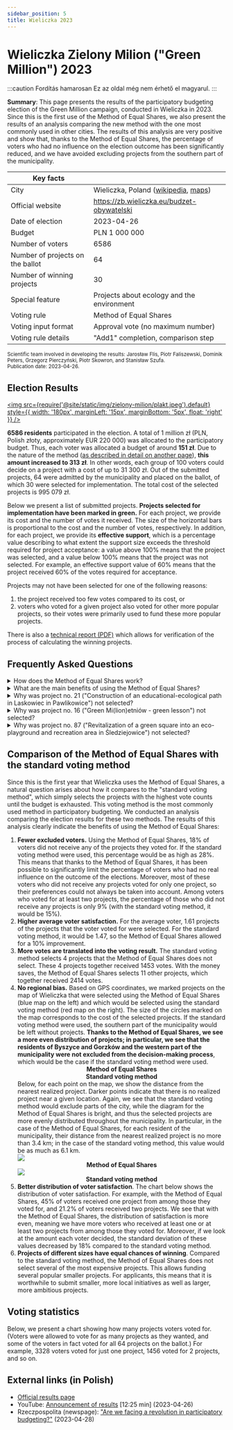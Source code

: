 ```yaml
---
sidebar_position: 5
title: Wieliczka 2023
---
```



# Wieliczka Zielony Milion ("Green Million") 2023

:::caution Fordítás hamarosan
Ez az oldal még nem érhető el magyarul.
:::

<head>
    <meta name="twitter:card" content="summary_large_image" />
    <meta name="twitter:title" content="Wieliczka Green Million - Vote Results" />
    <meta name="twitter:description" content="The participatory budget in Wieliczka used the Method of Equal Shares, which resulted in a better and fairer outcome for the municipality." />
    <meta name="twitter:image" content="https://equalshares.net/social/og-zielony-milion.jpg" />
    <meta property="og:type" content="article" />
    <meta property="og:image" content="https://equalshares.net/social/og-zielony-milion.jpg" />
    <meta property="og:title" content="Wieliczka Green Million - Vote Results" />
    <meta property="og:description" content="The participatory budget in Wieliczka used the Method of Equal Shares, which resulted in a better and fairer outcome for the municipality." />
</head>

<div class="summary">
<b>Summary</b>:
This page presents the results of the participatory budgeting election of the Green Million campaign, conducted in Wieliczka in 2023.
Since this is the first use of the Method of Equal Shares, we also present the results of an analysis comparing the new method with the one most commonly used in other cities.
The results of this analysis are very positive and show that, thanks to the Method of Equal Shares, the percentage of voters who had no influence on the election outcome has been significantly reduced,
and we have avoided excluding projects from the southern part of the municipality. 
</div>

| Key facts | |
| --- | --- |
| City | Wieliczka, Poland ([wikipedia](https://en.wikipedia.org/wiki/Wieliczka), [maps](https://www.google.com/maps/place/Wieliczka,+Poland/@49.9875288,19.9637094,12z/)) |
| Official website | https://zb.wieliczka.eu/budzet-obywatelski |
| Date of election | 2023-04-26 |
| Budget | PLN 1 000 000 |
| Number of voters | 6586 |
| Number of projects on the ballot | 64 |
| Number of winning projects | 30 |
| Special feature | Projects about ecology and the environment |
| Voting rule | Method of Equal Shares |
| Voting input format | Approval vote (no maximum number) |
| Voting rule details | "Add1" completion, comparison step |

<small>
Scientific team involved in developing the results: Jarosław Flis, Piotr Faliszewski, Dominik Peters, Grzegorz Pierczyński, Piotr Skowron, and Stanisław Szufa.
<br/>
Publication date: 2023-04-26.
</small>

## Election Results

[<img src={require('@site/static/img/zielony-milion/plakt.jpeg').default} style={{ width: '180px', marginLeft: '15px', marginBottom: '5px', float: 'right' }} />](https://zb.wieliczka.eu/budzet-obywatelski)

**6586 residents** participated in the election.
A total of 1 million zł (PLN, Polish złoty, approximately EUR 220 000) was allocated to the participatory budget.
Thus, each voter was allocated a budget of around **151 zł**. 
Due to the nature of the method ([as described in detail on another page](../implementation/completion)), **this amount increased to 313 zł**.
In other words, each group of 100 voters could decide on a project with a cost of up to 31 300 zł.
Out of the submitted projects, 64 were admitted by the municipality and placed on the ballot, of which 30 were selected for implementation. 
The total cost of the selected projects is 995 079 zł.

Below we present a list of submitted projects. **Projects selected for implementation have been marked in green.**
For each project, we provide its cost and the number of votes it received. The size of the horizontal bars is proportional to the cost and the number of votes, respectively. In addition, for each project, we provide its <b>effective support</b>, 
which is a percentage value describing to what extent the support size exceeds the threshold required for project acceptance: a value above 100% means that the project was selected, and a value below 100% means that the project was not
selected. For example, an effective support value of 60% means that the project received 60% of the votes required for acceptance.

Projects may not have been selected for one of the following reasons:
<ol>
<li style={{ marginBottom: '10px' }}> the project received too few votes compared to its cost, or </li>
<li> voters who voted for a given project also voted for other more popular projects, so their votes were primarily used to fund these more popular projects.</li>
</ol>

There is also a <a href="https://equalshares.net/pdf/zielony-milion-explanation-en.pdf">technical report (PDF)</a> which allows for verification of the process of calculating the winning projects.

<Datawrapper src="//datawrapper.dwcdn.net/IFTy4/1/" />

## Frequently Asked Questions

<details>
<summary>
How does the Method of Equal Shares work?
</summary>

It virtually assigns each voter an equal share of the budget. In this case, each voter is allocated 313 zł. The Method of Equal Shares then selects the most popular projects, but only if they can be funded with the virtual funds allocated to the supporters of such projects. If a project's supporters do not have enough funds to pay for it, the project will be skipped.
Thus, if a project costs 100,000 zł, it must receive at least 320 votes to have a chance of being funded. Of course, such a project must also receive more votes than other projects to win.

A more detailed description of the method can be found on [this page](/explanation).
</details>

<details>
<summary>
What are the main benefits of using the Method of Equal Shares?
</summary>

It gives each voter an equal influence on the voting outcome. This leads to fairer results than using the standard voting method (which just selects projects in order of vote count). 
Below are diagrams illustrating the advantage of the Method of Equal Shares. In particular, we see that more voters get at least one project among those they voted for.
Moreover, the winning projects are more evenly distributed in the municipality.
</details>

<details>
<summary>
Why was project no. 21 ("Construction of an educational-ecological path in Laskowiec in Pawlikowice") not selected?
</summary>

It was not selected because many votes cast for project no. 21 were used to fund the more popular project **no. 6** ("Green Flag - revitalization of green areas with plantings").

*More details*: Projects no. 24, 41, 40, 74, 19, and 6 received more votes than project no. 21, so they were selected earlier.
43% of those who voted for project no. 21 also voted for project no. 6 and contributed 40,000 zł of their allocated funds to it.
Voters supporting project no. 21 also used a total of 22,700 zł to fund projects no. 24, 41, 40, 74, and 19. After using these funds, only 93,900 zł remained for the voters who supported project no. 21,
which was not enough to cover the cost of project no. 21 at 100,000 zł.
</details>

<details>
<summary>
Why was project no. 16 ("Green Mi(lion)etniów - green lesson") not selected?
</summary>

It was not selected because many votes cast for project no. 16 were used to fund projects **no. 6** ("Green Flag - revitalization of green areas with plantings")
(this project was more popular than project no. 16) and project **no. 70** ("'I grow in summer, autumn, and spring' - creating a flowering meadow on the square between the J. Latuska Municipal Kindergarten in Mietniów and the community center in Mietniów")
(this project was cheaper than project no. 16, so it obtained a higher effective number of votes).
However, the result was very close, and project no. 16 **was close to winning** (it had effective support at the level of 99%).

*More details*: Among the voters who voted for project no. 16, 52% also voted for project no. 6, and 64% for project no. 70.
These voters contributed 38,700 zł of their allocated funds to project no. 6 and 11,800 zł to project no. 70.
These voters also contributed a total of 17,000 zł to other more popular projects. After using these funds, only 49,998 zł remained for the voters who supported project no. 16,
which was not enough to cover the cost of project no. 16 at 50,000 zł.
</details>

<details>
<summary>
Why was project no. 87 ("Revitalization of a green square into an eco-playground and recreation area in Śledziejowice") not selected?
</summary>

It did not receive enough votes. Project no. 87 cost 74,000 zł. It received votes from 292 voters, who were collectively allocated approximately 92,000 zł. 
Although initially, this was enough to cover the cost of project no. 87, **after selecting the 6 most popular projects**, these 292 voters used about 18,700 zł of their allocated funds
(this is because some of these voters also voted for some of these more popular projects).
Thus, only 73,300 zł remained for the voters who supported project no. 87, which was not enough to cover the cost of project no. 87 at 74,000 zł.

Project no. 8 (Green Corner in the Market) was not selected for similar reasons.
</details>

## Comparison of the Method of Equal Shares with the standard voting method

Since this is the first year that Wieliczka uses the Method of Equal Shares, a natural question arises about how it compares to the "standard voting method", which simply selects the projects with the highest vote counts until the budget is exhausted. This voting method is the most commonly used method in participatory budgeting. 
We conducted an analysis comparing the election results for these two methods.
The results of this analysis clearly indicate the benefits of using the Method of Equal Shares:
<ol>
<li style={{ marginBottom: '10px' }}> 
<b>Fewer excluded voters.</b> Using the Method of Equal Shares, 18% of voters did not receive any of the projects they voted for. If the standard voting method were used, this percentage would be as high as 28%. This means that thanks to the Method of Equal Shares,
it has been possible to significantly limit the percentage of voters who had no real influence on the outcome of the elections. Moreover, most of these voters who did not receive any projects voted for only one project,
so their preferences could not always be taken into account.
Among voters who voted for at least two projects, the percentage of those who did not receive any projects is only 9% (with the standard voting method, it would be 15%).
<Datawrapper src="//datawrapper.dwcdn.net/IyRRx/1/" />
</li>
<li> <b>Higher average voter satisfaction.</b> For the average voter, 1.61 projects of the projects that the voter voted for were selected. For the standard voting method, it would be 1.47, so the Method of Equal Shares allowed for a 10% improvement. </li>
<li> <b>More votes are translated into the voting result.</b> The standard voting method selects 4 projects that the Method of Equal Shares does not select. These 4 projects together received 1453 votes. With the money saves, the Method of Equal Shares selects 11 other projects,
which together received 2414 votes.</li>
<li> 
<b>No regional bias.</b> Based on GPS coordinates, we marked projects on the map of Wieliczka that were selected using the Method of Equal Shares (blue map on the left)
and which would be selected using the standard voting method (red map on the right). The size of the circles marked on the map corresponds to the cost of the selected projects. If the standard voting method were used, the southern part of the municipality would be left without projects.
<b>Thanks to the Method of Equal Shares, we see a more even distribution of projects; in particular, we see that the residents of Byszyce and Gorzków and the western part of the municipality were not excluded from the decision-making process</b>, which would be the case if the standard voting method were used.
</li>
<div style={{display: 'flex', gap: '10px', marginTop: '13px', marginBottom: '13px'}}>
    <div style={{width: '50%'}}>
        <Datawrapper src="//datawrapper.dwcdn.net/fepmf/1/" />
        <center><b>Method of Equal Shares</b></center>
    </div>
    <div style={{width: '50%'}}>
        <Datawrapper src="//datawrapper.dwcdn.net/byjIj/1/" />
        <center><b>Standard voting method</b></center>
    </div>
</div>
Below, for each point on the map, we show the distance from the nearest realized project. Darker points indicate that there is no realized project near a given location.
Again, we see that the standard voting method would exclude parts of the city, while the diagram for the Method of Equal Shares is bright, and thus the selected projects are more evenly distributed throughout the municipality.
In particular, in the case of the Method of Equal Shares, for each resident of the municipality, their distance from the nearest realized project is no more than 3.4 km; in the case of the standard voting method, this value would be as much as 6.1 km.

<div style={{display: 'flex', gap: '10px', marginTop: '13px', marginBottom: '13px'}}>
    <div style={{width: '50%'}}>
        <img src={require('@site/static/img/zielony-milion/mes-heatmap.png').default} style={{ width: '88%' }} />
        <center><b>Method of Equal Shares</b></center>
    </div>
    <div style={{width: '50%'}}>
        <img src={require('@site/static/img/zielony-milion/greedy-heatmap-legend.png').default} style={{ width: '88%' }} />
        <center><b>Standard voting method</b></center>
    </div>
</div>

<li style={{ marginBottom: '10px' }}>
<b>Better distribution of voter satisfaction</b>. The chart below shows the distribution of voter satisfaction. For example, with the Method of Equal Shares, 45% of voters received
one project from among those they voted for, and 21.2% of voters received two projects.
We see that with the Method of Equal Shares, the distribution of satisfaction is more even, meaning we have more voters who received at least one or at least two projects from among those they voted for. Moreover,
if we look at the amount each voter decided, the standard deviation of these values decreased by 18% compared to the standard voting method.
</li>

<Datawrapper src="//datawrapper.dwcdn.net/U98QD/2/" />

<li style={{ marginBottom: '10px' }}>
<b>Projects of different sizes have equal chances of winning</b>.
Compared to the standard voting method, the Method of Equal Shares does not select several of the most expensive projects. This allows funding several popular smaller projects.
For applicants, this means that it is worthwhile to submit smaller, more local initiatives as well as larger, more ambitious projects.
</li>

<Datawrapper src="//datawrapper.dwcdn.net/Fu40o/1/" />
</ol>

## Voting statistics

Below, we present a chart showing how many projects voters voted for. (Voters were allowed to vote for as many projects as they wanted, and some of the voters in fact voted for all 64 projects on the ballot.) For example, 3328 voters voted for just one project, 1456 voted for 2 projects, and so on.

<Datawrapper src="//datawrapper.dwcdn.net/T38Dp/1/" />

## External links (in Polish)

* [Official results page](https://zb.wieliczka.eu/budzet-obywatelski)
* YouTube: [Announcement of results](https://www.youtube.com/watch?v=OBbbMHHVwbo) [12:25 min] (2023-04-26)
* Rzeczpospolita (newspage): ["Are we facing a revolution in participatory budgeting?"](https://www.rp.pl/polityka/art38409241-czy-czeka-nas-rewolucja-w-budzetach-obywatelskich) (2023-04-28)
